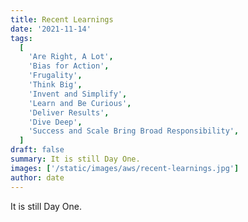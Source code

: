```yaml
---
title: Recent Learnings
date: '2021-11-14'
tags:
  [
    'Are Right, A Lot',
    'Bias for Action',
    'Frugality',
    'Think Big',
    'Invent and Simplify',
    'Learn and Be Curious',
    'Deliver Results',
    'Dive Deep',
    'Success and Scale Bring Broad Responsibility',
  ]
draft: false
summary: It is still Day One.
images: ['/static/images/aws/recent-learnings.jpg']
author: date
---
```


<Pexels
  src="/static/images/aws/recent-learnings.jpg"
  srcurl="/static/images/aws/recent-learnings.jpg"
  author="Mandar Date"
  authorurl="https://www.linkedin.com/in/mandardate"
  alt="Recent Learnings"
/>

It is still Day One.
